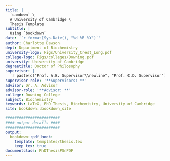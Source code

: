 ```yaml
---
title: |
  `camdown` \
  A University of Cambridge \
  Thesis Template
subtitle: |
  Using `bookdown`
date: '`r format(Sys.Date(), "%d %B %Y")`'
author: Charlotte Dawson
dept: Department of Biochemistry
university-logo: Figs/University_Crest_Long.pdf
college-logo: Figs/colleges/Downing.pdf
university: University of Cambridge
degreetitle: Doctor of Philosophy
supervisor: |
  `r paste(c("Prof. A.B. Supervisor\\newline", "Prof. C.D. Supervisor"), collapse = "\n  ")`
supervisor-role: '**Supervisors: **'
advisor: Dr. A. Advisor
advisor-role: '**Advisor: **'
college: Downing College
subject: Biochemistry
keywords: LaTeX, PhD Thesis, Biochemistry, University of Cambridge
site: bookdown::bookdown_site

########################
#### output details ####
########################
output:
  bookdown::pdf_book: 
    template: templates/thesis.tex
    keep_tex: true
documentclass: PhDThesisPSnPDF
---
```


<!-- A comment -->
